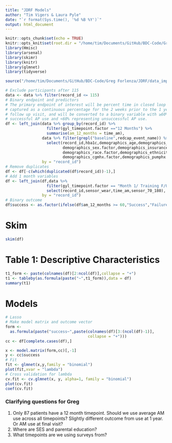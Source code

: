 ```yaml
---
title: "JDRF Models"
author: "Tim Vigers & Laura Pyle"
date: "`r format(Sys.time(), '%d %B %Y')`"
output: html_document
---
```


```r
knitr::opts_chunk$set(echo = TRUE)
knitr::opts_knit$set(root.dir = "/home/tim/Documents/GitHub/BDC-Code/Greg Forlenza/JDRF")
library(Hmisc)
library(arsenal)
library(skimr)
library(knitr)
library(glmnet)
library(tidyverse)
```

```r
source("/home/tim/Documents/GitHub/BDC-Code/Greg Forlenza/JDRF/data_import.R")
```

```r
# Exclude participants after 115
data <- data %>% filter(record_id <= 115)
# Binary endpoint and predictors
# The primary endpoint of interest will be percent time in closed loop at 1 year 
# captured as a continuous percentage for the 2 weeks prior to the 1 year clinical 
# follow up visit, and will be converted to a binary variable with ≥60% representing 
# successful AP use and <60% representing unsuccessful AP use.
df <- left_join(data %>% group_by(record_id) %>% 
                  filter(gyl_timepoint.factor =="12 Months") %>%
                  summarise(am_12_months = time_am), 
                data %>% filter(grepl("baseline",redcap_event_name)) %>%
                  select(record_id,hba1c,demographics_age,demographics_t1d_duration,
                         demographics_sex.factor,demographics_insurance.factor,
                         demographics_race.factor,demographics_ethnicity.factor,
                         demographics_cgmhx.factor,demographics_pumphx.factor),
                by = "record_id")
# Remove duplicates
df <- df[-c(which(duplicated(df$record_id))-1),]
# Add 1 month variables
df <- left_join(df,data %>% 
                  filter(gyl_timepoint.factor == "Month 1/ Training F/U") %>%
                  select(record_id,sensor_wear,time_am,sensor_70_180),
                by = "record_id")
# Binary outcome
df$success <- as.factor(ifelse(df$am_12_months >= 60,"Success","Failure"))
```

# Skim

```r
skim(df)
```

# Table 1: Descriptive Characteristics

```r
t1_form <- paste(colnames(df)[2:ncol(df)],collapse = "+")
t1 <- tableby(as.formula(paste("~",t1_form)),data = df)
summary(t1)
```

# Models

```r
# Lasso
# Make model matrix and outcome vector
form <- 
  as.formula(paste("success~",paste(colnames(df)[3:(ncol(df)-1)],
                                    collapse = "+")))
cc <- df[complete.cases(df),]

x <- model.matrix(form,cc)[,-1]
y <- cc$success
# Fit
fit <- glmnet(x,y,family = "binomial")
plot(fit,xvar = "lambda")
# Cross validation for lambda
cv.fit <- cv.glmnet(x, y, alpha=1, family = "binomial")
plot(cv.fit)
coef(cv.fit)
```

### Clarifying questions for Greg

1. Only 87 patients have a 12 month timepoint. Should we use average AM use across all timepoints? Slightly different outcome from use at 1 year. Or AM use at final visit?
2. Where are SES and parental education?
3. What timepoints are we using surveys from?